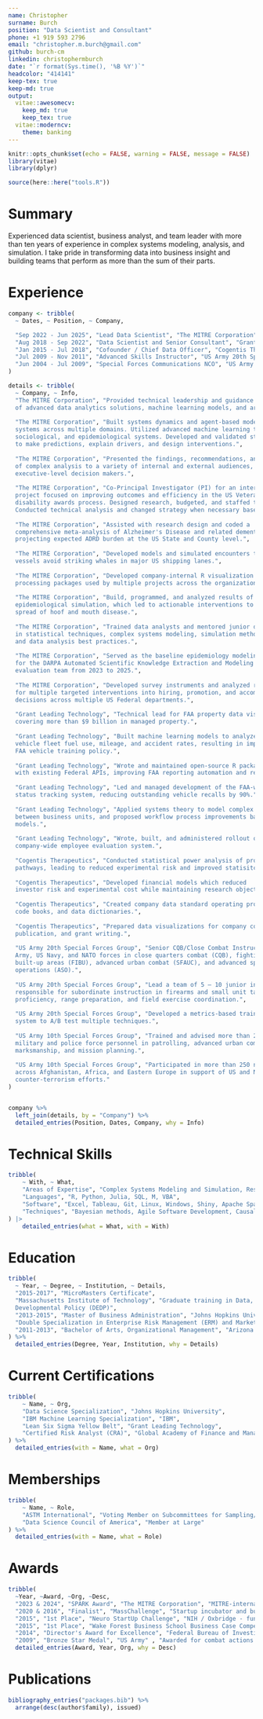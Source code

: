 ```yaml
---
name: Christopher
surname: Burch
position: "Data Scientist and Consultant"
phone: +1 919 593 2796
email: "christopher.m.burch@gmail.com"
github: burch-cm
linkedin: christophermburch
date: "`r format(Sys.time(), '%B %Y')`"
headcolor: "414141"
keep-tex: true
keep-md: true
output:
  vitae::awesomecv:
    keep_md: true
    keep_tex: true
  vitae::moderncv:
    theme: banking
---
```


```r
knitr::opts_chunk$set(echo = FALSE, warning = FALSE, message = FALSE)
library(vitae)
library(dplyr)

source(here::here("tools.R"))
```

# Summary  
Experienced data scientist, business analyst, and team leader with more than ten 
years of experience in complex systems modeling, analysis, and simulation. I take
pride in transforming data into business insight and building teams that perform 
as more than the sum of their parts.  

# Experience  

```r

company <- tribble(
  ~ Dates, ~ Position, ~ Company,

  "Sep 2022 - Jun 2025", "Lead Data Scientist", "The MITRE Corporation",
  "Aug 2018 - Sep 2022", "Data Scientist and Senior Consultant", "Grant Leading Technology",
  "Jan 2015 - Jul 2018", "Cofounder / Chief Data Officer", "Cogentis Therapeutics",
  "Jul 2009 - Nov 2011", "Advanced Skills Instructor", "US Army 20th Special Forces Group",
  "Jun 2004 - Jul 2009", "Special Forces Communications NCO", "US Army 10th Special Forces Group"
)

details <- tribble(
  ~ Company, ~ Info,
  "The MITRE Corporation", "Provided technical leadership and guidance in the development
  of advanced data analytics solutions, machine learning models, and artificial intelligence applications.", 
  
  "The MITRE Corporation", "Built systems dynamics and agent-based models to analyze complex 
  systems across multiple domains. Utilized advanced machine learning techniques to model physical, 
  sociological, and epidemiological systems. Developed and validated statistical and causal models 
  to make predictions, explain drivers, and design interventions.",
  
  "The MITRE Corporation", "Presented the findings, recommendations, and the results 
  of complex analysis to a variety of internal and external audiences, including 
  executive-level decision makers.",
  
  "The MITRE Corporation", "Co-Principal Investigator (PI) for an internal research and development 
  project focused on improving outcomes and efficiency in the US Veterans' Affairs 
  disability awards process. Designed research, budgeted, and staffed the team. 
  Conducted technical analysis and changed strategy when necessary based on project needs.",
  
  "The MITRE Corporation", "Assisted with research design and coded a 
  comprehensive meta-analysis of Alzheimer's Disease and related dementias (ADRD), 
  projecting expected ADRD burden at the US State and County level.",
  
  "The MITRE Corporation", "Developed models and simulated encounters to help shipping 
  vessels avoid striking whales in major US shipping lanes.",
  
  "The MITRE Corporation", "Developed company-internal R visualization and data 
  processing packages used by multiple projects across the organization.", 
  
  "The MITRE Corporation", "Build, programmed, and analyzed results of an agent-based
  epidemiological simulation, which led to actionable interventions to prevent the 
  spread of hoof and mouth disease.", 
  
  "The MITRE Corporation", "Trained data analysts and mentored junior data scientists 
  in statistical techniques, complex systems modeling, simulation methods, 
  and data analysis best practices.",
  
  "The MITRE Corporation", "Served as the baseline epidemiology modeling expert 
  for the DARPA Automated Scientific Knowledge Extraction and Modeling (ASKEM) 
  evaluation team from 2023 to 2025.", 
  
  "The MITRE Corporation", "Developed survey instruments and analyzed results 
  for multiple targeted interventions into hiring, promotion, and accommodation 
  decisions across multiple US Federal departments.",
  
  "Grant Leading Technology", "Technical lead for FAA property data visualization, 
  covering more than $9 billion in managed property.",
  
  "Grant Leading Technology", "Built machine learning models to analyze and predict 
  vehicle fleet fuel use, mileage, and accident rates, resulting in improved 
  FAA vehicle training policy.",
  
  "Grant Leading Technology", "Wrote and maintained open-source R packages to interface
  with existing Federal APIs, improving FAA reporting automation and reducing errors.",
  
  "Grant Leading Technology", "Led and managed development of the FAA-wide vehicle recall 
  status tracking system, reducing outstanding vehicle recalls by 90%.",
  
  "Grant Leading Technology", "Applied systems theory to model complex interactions 
  between business units, and proposed workflow process improvements based on those
  models.",
  
  "Grant Leading Technology", "Wrote, built, and administered rollout of a new 
  company-wide employee evaluation system.",
  
  "Cogentis Therapeutics", "Conducted statistical power analysis of proposed experimental 
  pathways, leading to reduced experimental risk and improved statisitcal lift.", 
  
  "Cogentis Therapeutics", "Developed financial models which reduced 
  investor risk and experimental cost while maintaining research objectives.",
  
  "Cogentis Therapeutics", "Created company data standard operating procedures (SOP), 
  code books, and data dictionaries.",
  
  "Cogentis Therapeutics", "Prepared data visualizations for company communication, 
  publication, and grant writing.",
  
  "US Army 20th Special Forces Group", "Senior CQB/Close Combat Instructor for US
  Army, US Navy, and NATO forces in close quarters combat (CQB), fighting in 
  built-up areas (FIBU), advanced urban combat (SFAUC), and advanced special 
  operations (ASO).",
  
  "US Army 20th Special Forces Group", "Lead a team of 5 – 10 junior instructors; 
  responsible for subordinate instruction in firearms and small unit tactics 
  proficiency, range preparation, and field exercise coordination.",
  
  "US Army 20th Special Forces Group", "Developed a metrics-based training evaluation 
  system to A/B test multiple techniques.",
  
  "US Army 10th Special Forces Group", "Trained and advised more than 2,000 foreign 
  military and police force personnel in patrolling, advanced urban combat, 
  marksmanship, and mission planning.",
  
  "US Army 10th Special Forces Group", "Participated in more than 250 named missions 
  across Afghanistan, Africa, and Eastern Europe in support of US and NATO 
  counter-terrorism efforts."
)


company %>%
  left_join(details, by = "Company") %>%
  detailed_entries(Position, Dates, Company, why = Info)
```


# Technical Skills  
```r
tribble(
    ~ With, ~ What,
    "Areas of Expertise", "Complex Systems Modeling and Simulation, Research Design, Statistical Analysis, Machine Learning",
    "Languages", "R, Python, Julia, SQL, M, VBA",
    "Software", "Excel, Tableau, Git, Linux, Windows, Shiny, Apache Spark",
    "Techniques", "Bayesian methods, Agile Software Development, Causal inference"
) |> 
    detailed_entries(what = What, with = With)
```


# Education  

```r

tribble(
  ~ Year, ~ Degree, ~ Institution, ~ Details,
  "2015-2017", "MicroMasters Certificate",
  "Massachusetts Institute of Technology", "Graduate training in Data, Economics, and 
  Developmental Policy (DEDP)",
  "2013-2015", "Master of Business Administration", "Johns Hopkins University",
  "Double Specialization in Enterprise Risk Management (ERM) and Marketing",
  "2011-2013", "Bachelor of Arts, Organizational Management", "Arizona State University", "SALUTE National Honors Society"
) %>% 
  detailed_entries(Degree, Year, Institution, why = Details)
```
\newpage

# Current Certifications  

```r
tribble(
    ~ Name, ~ Org,
    "Data Science Specialization", "Johns Hopkins University",
    "IBM Machine Learning Specialization", "IBM",
    "Lean Six Sigma Yellow Belt", "Grant Leading Technology",
    "Certified Risk Analyst (CRA)", "Global Academy of Finance and Management"
) %>%
  detailed_entries(with = Name, what = Org)
```

# Memberships  

```r
tribble(
    ~ Name, ~ Role,
    "ASTM International", "Voting Member on Subcommittees for Sampling/Statistics, Data Management, Fleet Management",    
    "Data Science Council of America", "Member at Large"
) %>%
  detailed_entries(with = Name, what = Role)
```

# Awards

```r
tribble(
  ~Year, ~Award, ~Org, ~Desc,
  "2023 & 2024", "SPARK Award", "The MITRE Corporation", "MITRE-internal award recognizing significant contributions and innovation in research.",
  "2020 & 2016", "Finalist", "MassChallenge", "Startup incubator and business model contest. Selected as a Top 20 Finalist, the incubator's highest honor, from more than 500 startups from across the globe.",
  "2015", "1st Place", "Neuro StartUp Challenge", "NIH / Oxbridge - funded competition to develop existing NIH patents.",
  "2015", "1st Place", "Wake Forest Business School Business Case Competition", "Biotech business case competition with Boston Scientific.",
  "2014", "Director's Award for Excellence", "Federal Bureau of Investigation", "First unit outside of the FBI to receive this award.",
  "2009", "Bronze Star Medal", "US Army" , "Awarded for combat actions in support of Operation Enduring Freedom (OEF)") %>%
  detailed_entries(Award, Year, Org, why = Desc)
```

# Publications

```r
bibliography_entries("packages.bib") %>%
  arrange(desc(author$family), issued)
```

